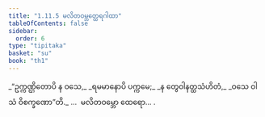 ```yaml
---
title: "1.11.5 မလိတဝမ္ဘတ္ထေရဂါထာ"
tableOfContents: false
sidebar:
  order: 6
type: "tipitaka"
basket: "su"
book: "th1"
---
```



<DynamicBreadcrumb />

<Division number="105" book="th1">

<Paragraph number="235" type="verses" book="th1">
_“ဥက္ကဏ္ဌိတောပိ န ဝသေ,_  
_ရမမာနောပိ ပက္ကမေ;_  
_န တွေဝါနတ္ထသံဟိတံ,_  
_ဝသေ ဝါသံ ဝိစက္ခဏော”တိ._  


</Paragraph>
</Division>

<Paragraph number="236" type="center" book="th1">
…  မလိတဝမ္ဘော ထေရော… .
</Paragraph>